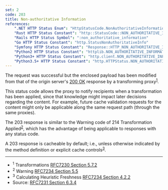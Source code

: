 ```yaml
---
set: 2
code: 203
title: Non-authoritative Information
references:
    ".NET HTTP Status Enum": "HttpStatusCode.NonAuthoritativeInformation"
    "Rust HTTP Status Constant": "http::StatusCode::NON_AUTHORITATIVE_INFORMATION"
    "Rails HTTP Status Symbol": ":non_authoritative_information"
    "Go HTTP Status Constant": "http.StatusNonAuthoritativeInfo"
    "Symfony HTTP Status Constant": "Response::HTTP_NON_AUTHORITATIVE_INFORMATION"
    "Python2 HTTP Status Constant": "httplib.NON_AUTHORITATIVE_INFORMATION"
    "Python3+ HTTP Status Constant": "http.client.NON_AUTHORITATIVE_INFORMATION"
    "Python3.5+ HTTP Status Constant": "http.HTTPStatus.NON_AUTHORITATIVE_INFORMATION"
---
```


<CodeTitle code={code} title={title} />

The request was successful but the enclosed payload has been modified from that of the origin server's [200 OK](/200) response by a transforming proxy<sup>[1](#ref-1)</sup>.

This status code allows the proxy to notify recipients when a transformation has been applied, since that knowledge might impact later decisions regarding the content. For example, future cache validation requests for the content might only be applicable along the same request path (through the same proxies).

The 203 response is similar to the Warning code of 214 Transformation Applied<sup>[2](#ref-2)</sup>, which has the advantage of being applicable to responses with any status code.

A 203 response is cacheable by default; i.e., unless otherwise indicated by the method definition or explicit cache controls<sup>[3](#ref-3)</sup>.

---

* <span id="ref-1"><sup>1</sup> Transformations [RFC7230 Section 5.7.2][2]</span>
* <span id="ref-2"><sup>2</sup> Warning [RFC7234 Section 5.5][3]</span>
* <span id="ref-3"><sup>3</sup> Calculating Heuristic Freshness [RFC7234 Section 4.2.2][4]</span>
* Source: [RFC7231 Section 6.3.4][1]

[1]: <https://tools.ietf.org/html/rfc7231#section-6.3.4>
[2]: <https://tools.ietf.org/html/rfc7230#section-5.7.2>
[3]: <https://tools.ietf.org/html/rfc7234#section-5.5>
[4]: <https://tools.ietf.org/html/rfc7234#section-4.2.2>
